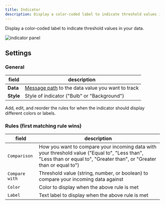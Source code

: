 ```yaml
---
title: Indicator
description: Display a color-coded label to indicate threshold values in your data.
---
```


Display a color-coded label to indicate threshold values in your data.

![indicator panel](/img/docs/visualization/panels/indicator/panel.webp)

## Settings

### General

| field          | description                                                                                      |
| --------- | ------------------------------------------------------------------------------------------------- |
| **Data**  | [Message path](/docs/visualization/message-path-syntax) to the data value you want to track |
| **Style** | Style of indicator ("Bulb" or "Background")                                                       |

Add, edit, and reorder the rules for when the indicator should display different colors or labels.

### Rules (first matching rule wins)

| field          | description                                                                                                                                                            |
| -------------- | ---------------------------------------------------------------------------------------------------------------------------------------------------------------------- |
| `Comparison`   | How you want to compare your incoming data with your threshold value ("Equal to", "Less than", "Less than or equal to", "Greater than", or "Greater than or equal to") |
| `Compare with` | Threshold value (string, number, or boolean) to compare your incoming data against                                                                                     |
| `Color`        | Color to display when the above rule is met                                                                                                                            |
| `Label`        | Text label to display when the above rule is met                                                                                                                       |
